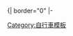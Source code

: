 <includeonly>{| border="0" 
|-
{{Cycling squad columns}}</includeonly><noinclude>
{{Documentation|Template:Cycling squad rider/doc}}
[[Category:自行車模板]]
</noinclude>